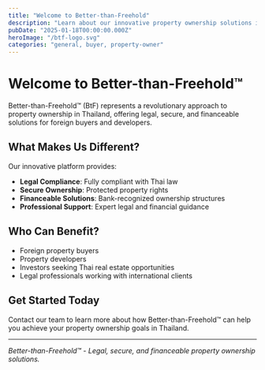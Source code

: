 ```yaml
---
title: "Welcome to Better-than-Freehold"
description: "Learn about our innovative property ownership solutions in Thailand"
pubDate: "2025-01-18T00:00:00.000Z"
heroImage: "/btf-logo.svg"
categories: "general, buyer, property-owner"
---
```


# Welcome to Better-than-Freehold™

Better-than-Freehold™ (BtF) represents a revolutionary approach to property ownership in Thailand, offering legal, secure, and financeable solutions for foreign buyers and developers.

## What Makes Us Different?

Our innovative platform provides:

- **Legal Compliance**: Fully compliant with Thai law
- **Secure Ownership**: Protected property rights
- **Financeable Solutions**: Bank-recognized ownership structures
- **Professional Support**: Expert legal and financial guidance

## Who Can Benefit?

- Foreign property buyers
- Property developers
- Investors seeking Thai real estate opportunities
- Legal professionals working with international clients

## Get Started Today

Contact our team to learn more about how Better-than-Freehold™ can help you achieve your property ownership goals in Thailand.

---

*Better-than-Freehold™ - Legal, secure, and financeable property ownership solutions.*